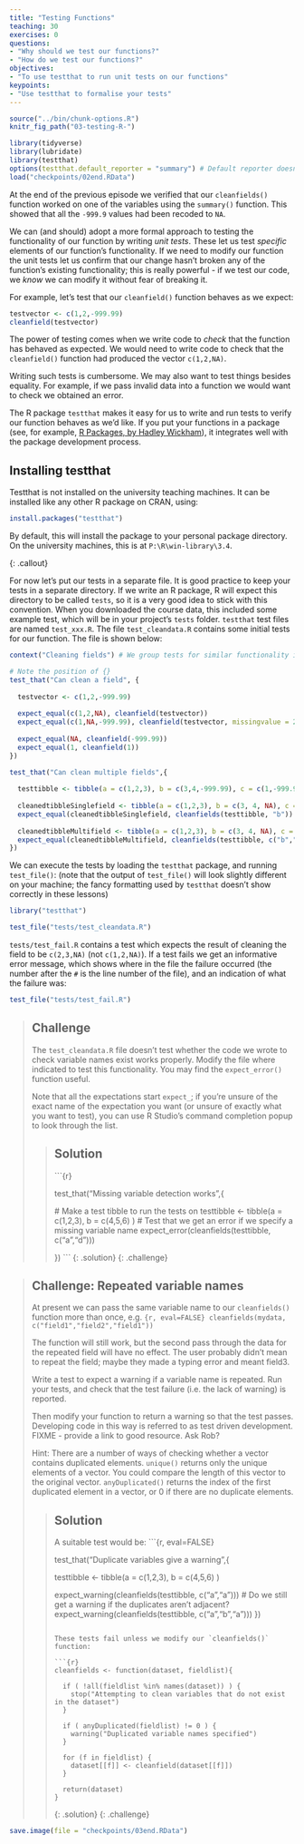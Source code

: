 ```yaml
---
title: "Testing Functions"
teaching: 30
exercises: 0
questions:
- "Why should we test our functions?"
- "How do we test our functions?"
objectives:
- "To use testthat to run unit tests on our functions"
keypoints:
- "Use testthat to formalise your tests"
---
```


```r
source("../bin/chunk-options.R")
knitr_fig_path("03-testing-R-")

```

```r
library(tidyverse)
library(lubridate)
library(testthat)
options(testthat.default_reporter = "summary") # Default reporter doesn't display well in webpage 
load("checkpoints/02end.RData")
```

At the end of the previous episode we verified that our `cleanfields()` function worked on one of the variables using the `summary()` function.  This showed that all the `-999.9` values had been recoded to `NA`.

We can (and should) adopt a more formal approach to testing the functionality of our function by writing *unit tests*.   These let us test *specific* elements of our function's functionality.    If we need to modify our function the unit tests let us confirm that our change hasn't broken any of the function's existing functionality; this is really powerful - if we test our code, we *know* we can modify it without fear of 
breaking it.

For example, let's test that our `cleanfield()` function behaves as we expect:

```r
testvector <- c(1,2,-999.99)
cleanfield(testvector)

```

The power of testing comes when we write code to *check* that the function has behaved as expected.  We would need to write code to check that the `cleanfield()` function had
produced the vector `c(1,2,NA)`.

Writing such tests is cumbersome. We may also want to test things besides equality. For
example, if we pass invalid data into a function we would want to check we obtained an
error.   

The R package `testthat` makes it easy for us to write and run tests to verify our function behaves as we'd like.  If you put your functions in a package (see, for example, [R Packages, by Hadley Wickham](http://r-pkgs.had.co.nz/)), it integrates well with the package development process. 

## Installing testthat

Testthat is not installed on the university teaching machines.  It can be installed like any
other R package on CRAN, using:

```r
install.packages("testthat")
```

By default, this will install the package to your personal package directory.  On
the university machines, this is at `P:\R\win-library\3.4`.

{: .callout}

For now let's put our tests in a separate file.  It is good practice to keep
your tests in a separate directory. If we write an R package, R will expect this directory to be called `tests`, so it is a very good idea to stick with this convention.  When you downloaded the course data, this included some example test, which will be in your project's `tests` folder.  `testthat` test files are named `test_xxx.R`.  The file `test_cleandata.R` contains some initial tests for our function.  The file is shown below:

```r
context("Cleaning fields") # We group tests for similar functionality into contexts

# Note the position of {} 
test_that("Can clean a field", {
  
  testvector <- c(1,2,-999.99)
  
  expect_equal(c(1,2,NA), cleanfield(testvector))
  expect_equal(c(1,NA,-999.99), cleanfield(testvector, missingvalue = 2))
  
  expect_equal(NA, cleanfield(-999.99))
  expect_equal(1, cleanfield(1))
})

test_that("Can clean multiple fields",{
  
  testtibble <- tibble(a = c(1,2,3), b = c(3,4,-999.99), c = c(1,-999.99,2))
  
  cleanedtibbleSinglefield <- tibble(a = c(1,2,3), b = c(3, 4, NA), c = c(1, -999.99, 2))
  expect_equal(cleanedtibbleSinglefield, cleanfields(testtibble, "b"))
  
  cleanedtibbleMultifield <- tibble(a = c(1,2,3), b = c(3, 4, NA), c = c(1, NA, 2))
  expect_equal(cleanedtibbleMultifield, cleanfields(testtibble, c("b","c")))
})

```

We can execute the tests by loading the `testthat` package, and running `test_file()`:
(note that the output of `test_file()` will look slightly different on your machine; the fancy formatting
used by `testthat` doesn't show correctly in these lessons)
```r
library("testthat")
```
```r
test_file("tests/test_cleandata.R")
```

`tests/test_fail.R` contains a test which expects the result of cleaning the field to
be `c(2,3,NA)` (not `c(1,2,NA)`). If a test fails we get an informative error message, 
which shows where in the file the failure occurred (the number after the `#` is the line number of the file), and an indication of what the failure was:

```r
test_file("tests/test_fail.R")
```


> ## Challenge
> 
> The `test_cleandata.R` file doesn't test whether the code we wrote to check variable names exist
> works properly.  Modify the file where indicated to test this functionality.  You may find the `expect_error()` 
> function useful. 
> 
> Note that all the expectations start `expect_`; if you're unsure of the exact name of the 
> expectation you want (or unsure of exactly what you want to test), you can use R Studio's command
> completion popup to look through the list.
> 
> > ## Solution
> > 
> > ```{r}
> > 
> > test_that("Missing variable detection works",{
> >   
> >   # Make a test tibble to run the tests on
> >   testtibble <- tibble(a = c(1,2,3), b = c(4,5,6) )
> >   # Test that we get an error if we specify a missing variable name
> >   expect_error(cleanfields(testtibble, c("a","d")))
> >   
> > })
> > ```
> {: .solution}
{: .challenge}

> ## Challenge: Repeated variable names
> 
> At present we can pass the same variable name to our `cleanfields()` function more than once, e.g.
> ```{r, eval=FALSE}
> cleanfields(mydata, c("field1","field2","field1"))
> ```
> 
> The function will still work, but the second pass through the data for the repeated field will have no effect.
> The user probably didn't mean to repeat the field; maybe they made a typing error and meant field3. 
> 
> Write a test to expect a warning if a variable name is repeated.  Run your tests, and check that the test failure (i.e. the lack of warning) is reported.
> 
> Then modify your function to return a warning so that the test passes.   Developing code in this way is referred to as test driven development. FIXME - provide a link to good resource.  Ask Rob?
> 
> Hint:  There are a number of ways of checking whether a vector contains duplicated elements.  `unique()` returns only the unique elements of a vector.  You could compare the length of this vector to the original vector.  `anyDuplicated()` returns the index of the first duplicated element in a vector, or 0 if there are no duplicate elements.
> 
> > ## Solution
> > 
> > A suitable test would be:
> > ```{r, eval=FALSE}
> > 
> > test_that("Duplicate variables give a warning",{
> >   
> >   testtibble <- tibble(a = c(1,2,3), b = c(4,5,6) )
> >   
> >   expect_warning(cleanfields(testtibble, c("a","a")))
> >   # Do we still get a warning if the duplicates aren't adjacent?
> >   expect_warning(cleanfields(testtibble, c("a","b","a")))
> > })
> > ```
> > 
> > These tests fail unless we modify our `cleanfields()` function:
> > 
> > ```{r}
> > cleanfields <- function(dataset, fieldlist){
> >   
> >   if ( !all(fieldlist %in% names(dataset)) ) {
> >     stop("Attempting to clean variables that do not exist in the dataset")
> >   }
> >   
> >   if ( anyDuplicated(fieldlist) != 0 ) {
> >     warning("Duplicated variable names specified")
> >   }
> >   
> >   for (f in fieldlist) {
> >     dataset[[f]] <- cleanfield(dataset[[f]])
> >   }
> >   
> >   return(dataset) 
> > }
> > 
> > ```
> {: .solution}
{: .challenge}



```r
save.image(file = "checkpoints/03end.RData")
```
